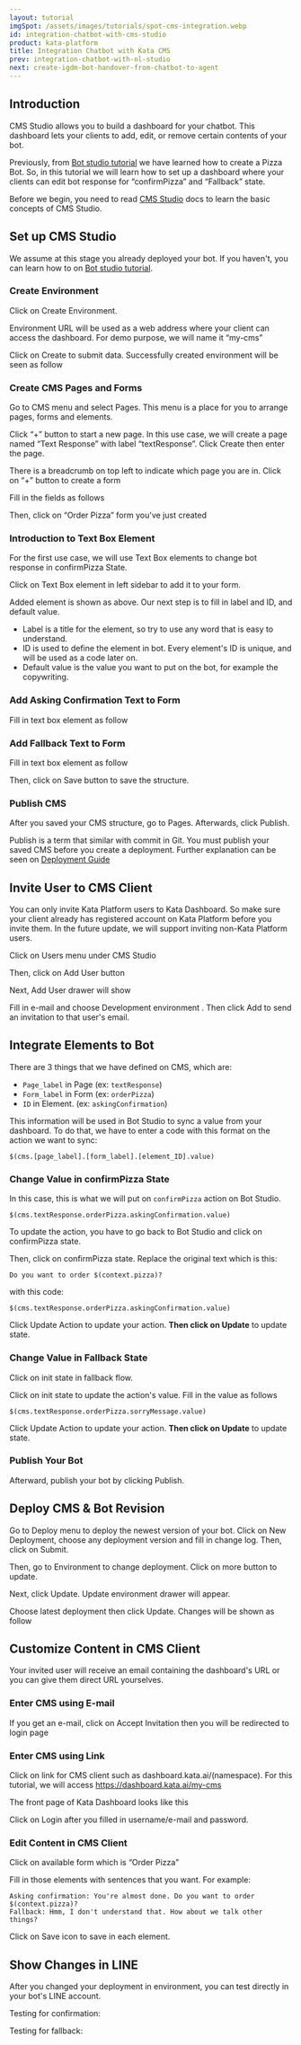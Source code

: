 ```yaml
---
layout: tutorial
imgSpot: /assets/images/tutorials/spot-cms-integration.webp
id: integration-chatbot-with-cms-studio
product: kata-platform
title: Integration Chatbot with Kata CMS
prev: integration-chatbot-with-nl-studio
next: create-igdm-bot-handover-from-chatbot-to-agent
---
```


## Introduction

CMS Studio allows you to build a dashboard for your chatbot. This dashboard lets your clients to add, edit, or remove certain contents of your bot.

Previously, from [Bot studio tutorial](/tutorials/bot-studio/) we have learned how to create a Pizza Bot. So, in this tutorial we will learn how to set up a dashboard where your clients can edit bot response for “confirmPizza” and “Fallback” state.

Before we begin, you need to read [CMS Studio](/cms-studio/about/) docs to learn the basic concepts of CMS Studio.

## Set up CMS Studio

We assume at this stage you already deployed your bot. If you haven't, you can learn how to on [Bot studio tutorial](/tutorials/bot-studio/).

### Create Environment

Click on Create Environment.

<FigureImage src="/assets/images/tutorials/bot-cms/bcms-1.webp" alt="bcms-1" />

Environment URL will be used as a web address where your client can access the dashboard. For demo purpose, we will name it “my-cms”

<FigureImage src="/assets/images/tutorials/bot-cms/bcms-2.webp" alt="bcms-2" />

Click on Create to submit data. Successfully created environment will be seen as follow

<FigureImage src="/assets/images/tutorials/bot-cms/bcms-3.webp" alt="bcms-3" />

### Create CMS Pages and Forms

Go to CMS menu and select Pages. This menu is a place for you to arrange pages, forms and elements.

<FigureImage src="/assets/images/tutorials/bot-cms/bcms-4.webp" alt="bcms-4" />

Click “+” button to start a new page. In this use case, we will create a page named “Text Response” with label “textResponse”. Click Create then enter the page.

<FigureImage src="/assets/images/tutorials/bot-cms/bcms-5.webp" alt="bcms-5" />

There is a breadcrumb on top left to indicate which page you are in. Click on “+” button to create a form

<FigureImage src="/assets/images/tutorials/bot-cms/bcms-6.webp" alt="bcms-6" />

Fill in the fields as follows

<FigureImage src="/assets/images/tutorials/bot-cms/bcms-7.webp" alt="bcms-7" />

Then, click on “Order Pizza” form you've just created

<FigureImage src="/assets/images/tutorials/bot-cms/bcms-8.webp" alt="bcms-8" />

### Introduction to Text Box Element

For the first use case, we will use Text Box elements to change bot response in confirmPizza State.

Click on Text Box element in left sidebar to add it to your form.

<FigureImage src="/assets/images/tutorials/bot-cms/bcms-9.webp" alt="bcms-9" />

Added element is shown as above. Our next step is to fill in label and ID, and default value.

- Label is a title for the element, so try to use any word that is easy to understand.
- ID is used to define the element in bot. Every element's ID is unique, and will be used as a code later on.
- Default value is the value you want to put on the bot, for example the copywriting.

### Add Asking Confirmation Text to Form

Fill in text box element as follow

<FigureImage src="/assets/images/tutorials/bot-cms/bcms-10.webp" alt="bcms-10" />

### Add Fallback Text to Form

Fill in text box element as follow

<FigureImage src="/assets/images/tutorials/bot-cms/bcms-11.webp" alt="bcms-11" />

Then, click on Save button to save the structure.

### Publish CMS

After you saved your CMS structure, go to Pages. Afterwards, click Publish.

<FigureImage src="/assets/images/tutorials/bot-cms/bcms-12.webp" alt="bcms-12" />

Publish is a term that similar with commit in Git. You must publish your saved CMS before you create a deployment. Further explanation can be seen on [Deployment Guide](./deployment-guide/introduction/)

## Invite User to CMS Client

You can only invite Kata Platform users to Kata Dashboard. So make sure your client already has registered account on Kata Platform before you invite them. In the future update, we will support inviting non-Kata Platform users.

Click on Users menu under CMS Studio

<FigureImage src="/assets/images/tutorials/bot-cms/bcms-13.webp" alt="bcms-13" />

Then, click on Add User button

<FigureImage src="/assets/images/tutorials/bot-cms/bcms-14.webp" alt="bcms-14" />

Next, Add User drawer will show

<FigureImage src="/assets/images/tutorials/bot-cms/bcms-15.webp" alt="bcms-15" />

Fill in e-mail and choose Development environment . Then click Add to send an invitation to that user's email.

<FigureImage src="/assets/images/tutorials/bot-cms/bcms-16.webp" alt="bcms-16" />

## Integrate Elements to Bot

There are 3 things that we have defined on CMS, which are:

- `Page_label` in Page (ex: `textResponse`)
- `Form_label` in Form (ex: `orderPizza`)
- `ID` in Element. (ex: `askingConfirmation`)

This information will be used in Bot Studio to sync a value from your dashboard. To do that, we have to enter a code with this format on the action we want to sync:

```
$(cms.[page_label].[form_label].[element_ID].value)
```

### Change Value in confirmPizza State

In this case, this is what we will put on `confirmPizza` action on Bot Studio.

```
$(cms.textResponse.orderPizza.askingConfirmation.value)
```

To update the action, you have to go back to Bot Studio and click on confirmPizza state.

<FigureImage src="/assets/images/tutorials/bot-cms/bcms-17.webp" alt="bcms-17" />

Then, click on confirmPizza state. Replace the original text which is this:

```
Do you want to order $(context.pizza)?
```

with this code:

```
$(cms.textResponse.orderPizza.askingConfirmation.value)
```

<FigureImage src="/assets/images/tutorials/bot-cms/bcms-18.webp" alt="bcms-18" />

Click Update Action to update your action. **Then click on Update** to update state.

### Change Value in Fallback State

Click on init state in fallback flow.

<FigureImage src="/assets/images/tutorials/bot-cms/bcms-20.webp" alt="bcms-20" />

Click on init state to update the action's value. Fill in the value as follows

```
$(cms.textResponse.orderPizza.sorryMessage.value)
```

<FigureImage src="/assets/images/tutorials/bot-cms/bcms-20.webp" alt="bcms-20" />

Click Update Action to update your action. **Then click on Update** to update state.

### Publish Your Bot

Afterward, publish your bot by clicking Publish.

## Deploy CMS & Bot Revision

Go to Deploy menu to deploy the newest version of your bot. Click on New Deployment, choose any deployment version and fill in change log. Then, click on Submit.

<FigureImage src="/assets/images/tutorials/bot-cms/bcms-21.webp" alt="bcms-21" />

Then, go to Environment to change deployment. Click on more button to update.

<FigureImage src="/assets/images/tutorials/bot-cms/bcms-22.webp" alt="bcms-22" />

Next, click Update. Update environment drawer will appear.

<FigureImage src="/assets/images/tutorials/bot-cms/bcms-23.webp" alt="bcms-23" />

Choose latest deployment then click Update. Changes will be shown as follow

<FigureImage src="/assets/images/tutorials/bot-cms/bcms-24.webp" alt="bcms-24" />

## Customize Content in CMS Client

Your invited user will receive an email containing the dashboard's URL or you can give them direct URL yourselves.

### Enter CMS using E-mail

If you get an e-mail, click on Accept Invitation then you will be redirected to login page

### Enter CMS using Link

Click on link for CMS client such as dashboard.kata.ai/(namespace). For this tutorial, we will access <a href="https://dashboard.kata.ai/login/my-cms" target="_blank">https://dashboard.kata.ai/my-cms</a>

The front page of Kata Dashboard looks like this

<FigureImage src="/assets/images/tutorials/bot-cms/bcms-25.webp" alt="bcms-25" />

Click on Login after you filled in username/e-mail and password.

<FigureImage src="/assets/images/tutorials/bot-cms/bcms-26.webp" alt="bcms-26" />

### Edit Content in CMS Client

Click on available form which is “Order Pizza”

<FigureImage src="/assets/images/tutorials/bot-cms/bcms-27.webp" alt="bcms-27" />

Fill in those elements with sentences that you want. For example:

```
Asking confirmation: You're almost done. Do you want to order $(context.pizza)?
Fallback: Hmm, I don't understand that. How about we talk other things?

```

Click on Save icon to save in each element.

## Show Changes in LINE

After you changed your deployment in environment, you can test directly in your bot's LINE account.

Testing for confirmation:

<FigureImage src="/assets/images/tutorials/bot-cms/bcms-28.webp" alt="bcms-28" />

Testing for fallback:

<FigureImage src="/assets/images/tutorials/bot-cms/bcms-29.webp" alt="bcms-29" />
